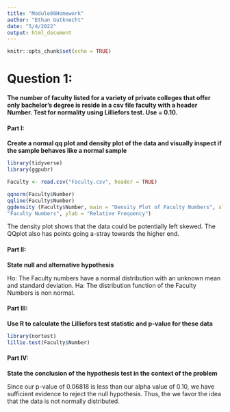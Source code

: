 ---
title: "Module09Homework"
author: "Ethan Gutknecht"
date: "5/4/2022"
output: html_document
---

```{r setup, include=FALSE, warning=FALSE}
knitr::opts_chunk$set(echo = TRUE)
```

# Question 1:
**The number of faculty listed for a variety of private colleges that offer only bachelor’s degree is reside in a csv file faculty with a header Number. Test for normality using Lilliefors test. Use  = 0.10.**

#### Part I:
**Create a normal qq plot and density plot of the data and visually inspect if the sample behaves like a normal sample**
```{r warning=FALSE}
library(tidyverse)
library(ggpubr)

Faculty <- read.csv("Faculty.csv", header = TRUE)

qqnorm(Faculty$Number)
qqline(Faculty$Number)
ggdensity (Faculty$Number, main = "Density Plot of Faculty Numbers", xlab =
"Faculty Numbers", ylab = "Relative Frequency")
```
The density plot shows that the data could be potentially left skewed. The QQplot also has points going a-stray towards the higher end.


#### Part II:
**State null and alternative hypothesis**

Ho: The Faculty numbers have a normal distribution with an unknown mean and standard deviation.
Ha: The distribution function of the Faculty Numbers is non normal.


#### Part III:
**Use R to calculate the Lilliefors test statistic and p-value for these data**

```{r}
library(nortest)
lillie.test(Faculty$Number)
```


#### Part IV:
**State the conclusion of the hypothesis test in the context of the problem**

Since our p-value of 0.06818 is less than our alpha value of 0.10, we have sufficient evidence to reject the null hypothesis. Thus, the we favor the idea that the data is not normally distributed.
